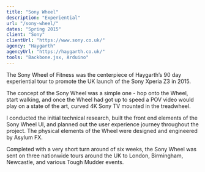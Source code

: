 ```yaml
---
title: "Sony Wheel"
description: "Experiential"
url: "/sony-wheel/"
dates: "Spring 2015"
client: "Sony"
clientUrl: "https://www.sony.co.uk/"
agency: "Haygarth"
agencyUrl: "https://haygarth.co.uk/"
tools: "Backbone.jsx, Arduino"
---
```


The Sony Wheel of Fitness was the centerpiece of Haygarth’s 90 day experiential tour to promote the UK launch of the Sony Xperia Z3 in 2015.

The concept of the Sony Wheel was a simple one - hop onto the Wheel, start walking, and once the Wheel had got up to speed a POV video would play on a state of the art, curved 4K Sony TV mounted in the treadwheel.

I conducted the initial technical research, built the front end elements of the Sony Wheel UI, and planned out the user experience journey throughout the project. The physical elements of the Wheel were designed and engineered by Asylum FX.

Completed with a very short turn around of six weeks, the Sony Wheel was sent on three nationwide tours around the UK to London, Birmingham, Newcastle, and various Tough Mudder events.

